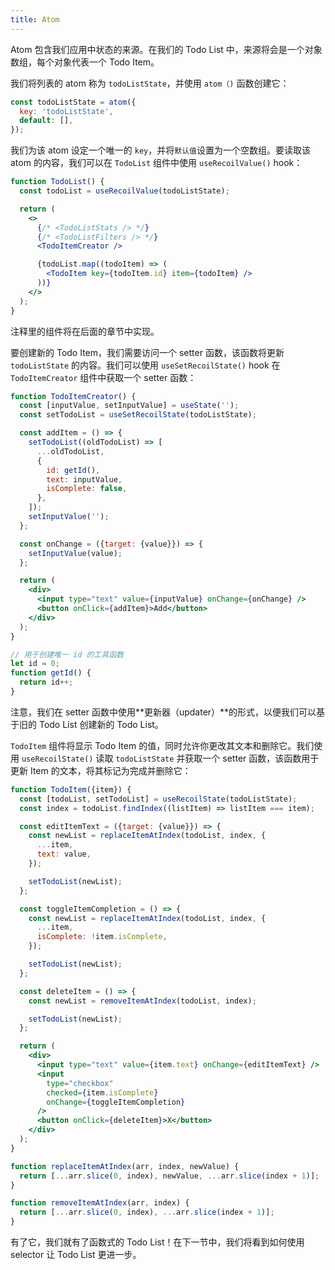 ```yaml
---
title: Atom
---
```


Atom 包含我们应用中状态的来源。在我们的 Todo List 中，来源将会是一个对象数组，每个对象代表一个 Todo Item。

我们将列表的 atom 称为 `todoListState`，并使用 `atom（)` 函数创建它：

```javascript
const todoListState = atom({
  key: 'todoListState',
  default: [],
});
```

我们为该 atom 设定一个唯一的 `key`，并将`默认值`设置为一个空数组。要读取该 atom 的内容，我们可以在 `TodoList` 组件中使用 `useRecoilValue()` hook：

```jsx
function TodoList() {
  const todoList = useRecoilValue(todoListState);

  return (
    <>
      {/* <TodoListStats /> */}
      {/* <TodoListFilters /> */}
      <TodoItemCreator />

      {todoList.map((todoItem) => (
        <TodoItem key={todoItem.id} item={todoItem} />
      ))}
    </>
  );
}
```

注释里的组件将在后面的章节中实现。

要创建新的 Todo Item，我们需要访问一个 setter 函数，该函数将更新 `todoListState` 的内容。我们可以使用 `useSetRecoilState()` hook 在 `TodoItemCreator` 组件中获取一个 setter 函数：

```jsx
function TodoItemCreator() {
  const [inputValue, setInputValue] = useState('');
  const setTodoList = useSetRecoilState(todoListState);

  const addItem = () => {
    setTodoList((oldTodoList) => [
      ...oldTodoList,
      {
        id: getId(),
        text: inputValue,
        isComplete: false,
      },
    ]);
    setInputValue('');
  };

  const onChange = ({target: {value}}) => {
    setInputValue(value);
  };

  return (
    <div>
      <input type="text" value={inputValue} onChange={onChange} />
      <button onClick={addItem}>Add</button>
    </div>
  );
}

// 用于创建唯一 id 的工具函数
let id = 0;
function getId() {
  return id++;
}
```

注意，我们在 setter 函数中使用**更新器（updater）**的形式，以便我们可以基于旧的 Todo List 创建新的 Todo List。

`TodoItem` 组件将显示 Todo Item 的值，同时允许你更改其文本和删除它。我们使用 `useRecoilState()` 读取 `todoListState` 并获取一个 setter 函数，该函数用于更新 Item 的文本，将其标记为完成并删除它：

```jsx
function TodoItem({item}) {
  const [todoList, setTodoList] = useRecoilState(todoListState);
  const index = todoList.findIndex((listItem) => listItem === item);

  const editItemText = ({target: {value}}) => {
    const newList = replaceItemAtIndex(todoList, index, {
      ...item,
      text: value,
    });

    setTodoList(newList);
  };

  const toggleItemCompletion = () => {
    const newList = replaceItemAtIndex(todoList, index, {
      ...item,
      isComplete: !item.isComplete,
    });

    setTodoList(newList);
  };

  const deleteItem = () => {
    const newList = removeItemAtIndex(todoList, index);

    setTodoList(newList);
  };

  return (
    <div>
      <input type="text" value={item.text} onChange={editItemText} />
      <input
        type="checkbox"
        checked={item.isComplete}
        onChange={toggleItemCompletion}
      />
      <button onClick={deleteItem}>X</button>
    </div>
  );
}

function replaceItemAtIndex(arr, index, newValue) {
  return [...arr.slice(0, index), newValue, ...arr.slice(index + 1)];
}

function removeItemAtIndex(arr, index) {
  return [...arr.slice(0, index), ...arr.slice(index + 1)];
}
```

有了它，我们就有了函数式的 Todo List！在下一节中，我们将看到如何使用 selector 让 Todo List 更进一步。
